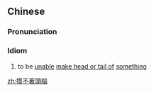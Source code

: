 {{also|摸不着头脑}}
==Chinese==
{{zh-forms|s=摸不着头脑|type=1112}}

===Pronunciation===
{{zh-pron
|m=mō 不 zháo tóunǎo
|cat=id
}}

===Idiom===
{{zh-idiom}}

# to be [[unable]] [[make head or tail of]] [[something]]

[[zh:摸不著頭腦]]